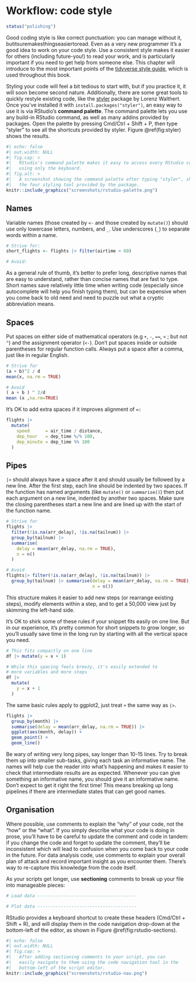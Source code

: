 # Workflow: code style {#workflow-style}

```r
status("polishing")
```

Good coding style is like correct punctuation: you can manage without it, butitsuremakesthingseasiertoread.
Even as a very new programmer it's a good idea to work on your code style.
Use a consistent style makes it easier for others (including future-you!) to read your work, and is particularly important if you need to get help from someone else.
This chapter will introduce to the most important points of the [tidyverse style guide](https://style.tidyverse.org), which is used throughout this book.

Styling your code will feel a bit tedious to start with, but if you practice it, it will soon become second nature.
Additionally, there are some great tools to quickly restyle existing code, like the [styler](http://styler.r-lib.org) package by Lorenz Walthert.
Once you've installed it with `install.packages("styler")`, an easy way to use it is via RStudio's **command palette**.
The command palette lets you use any build-in RStudio command, as well as many addins provided by packages.
Open the palette by pressing Cmd/Ctrl + Shift + P, then type "styler" to see all the shortcuts provided by styler.
Figure \@ref(fig:styler) shows the results.

```r
#| echo: false
#| out.width: NULL
#| fig.cap: > 
#|   RStudio's command palette makes it easy to access every RStudio command
#|   using only the keyboard.
#| fig.alt: >
#|   A screenshot showing the command palette after typing "styler", showing
#|   the four styling tool provided by the package.
knitr::include_graphics("screenshots/rstudio-palette.png")
```

## Names

Variable names (those created by `<-` and those created by `mutate()`) should use only lowercase letters, numbers, and `_`.
Use underscores (`_`) to separate words within a name.

```r
# Strive for:
short_flights <- flights |> filter(airtime < 60)

# Avoid:

```

As a general rule of thumb, it's better to prefer long, descriptive names that are easy to understand, rather than concise names that are fast to type.
Short names save relatively little time when writing code (especially since autocomplete will help you finish typing them), but can be expensive when you come back to old need and need to puzzle out what a cryptic abbreviation means.

## Spaces

Put spaces on either side of mathematical operators (e.g `+`, `-`, `==`, `<` ; but not `^`) and the assignment operator (`<-`).
Don't put spaces inside or outside parentheses for regular function calls.
Always put a space after a comma, just like in regular English.

```r
# Strive for
(a + b)^2 / d
mean(x, na.rm = TRUE)

# Avoid
( a + b ) ^ 2/d
mean (x ,na.rm=TRUE)
```

It's OK to add extra spaces if it improves alignment of `=:`

```r
flights |> 
  mutate(
    speed      = air_time / distance,
    dep_hour   = dep_time %/% 100,
    dep_minute = dep_time %% 100
  )
```

## Pipes

`|>` should always have a space after it and should usually be followed by a new line.
After the first step, each line should be indented by two spaces.
If the function has named arguments (like `mutate()` or `summarise()`) then put each argument on a new line, indented by another two spaces.
Make sure the closing parentheses start a new line and are lined up with the start of the function name.

```r
# Strive for 
flights |>  
  filter(!is.na(arr_delay), !is.na(tailnum)) |> 
  group_by(tailnum) |> 
  summarise(
    delay = mean(arr_delay, na.rm = TRUE),
    n = n()
  )

# Avoid
flights|> filter(!is.na(arr_delay), !is.na(tailnum)) |> 
  group_by(tailnum) |> summarise(delay = mean(arr_delay, na.rm = TRUE), 
                                 n = n())
```

This structure makes it easier to add new steps (or rearrange existing steps), modify elements within a step, and to get a 50,000 view just by skimming the left-hand side.

It's OK to shirk some of these rules if your snippet fits easily on one line.
But in our experience, it's pretty common for short snippets to grow longer, so you'll usually save time in the long run by starting with all the vertical space you need.

```r
# This fits compactly on one line
df |> mutate(y = x + 1)

# While this spacing feels breezy, it's easily extended to 
# more variables and more steps
df |> 
  mutate(
    y = x + 1
  )
```

The same basic rules apply to ggplot2, just treat `+` the same way as `|>`.

```r
flights |> 
  group_by(month) |> 
  summarise(delay = mean(arr_delay, na.rm = TRUE)) |> 
  ggplot(aes(month, delay)) +
  geom_point() + 
  geom_line()
```

Be wary of writing very long pipes, say longer than 10-15 lines.
Try to break them up into smaller sub-tasks, giving each task an informative name.
The names will help cue the reader into what's happening and makes it easier to check that intermediate results are as expected.
Whenever you can give something an informative name, you should give it an informative name.
Don't expect to get it right the first time!
This means breaking up long pipelines if there are intermediate states that can get good names.

## Organisation

Where possible, use comments to explain the "why" of your code, not the "how" or the "what".
If you simply describe what your code is doing in prose, you'll have to be careful to update the comment and code in tandem: if you change the code and forget to update the comment, they'll be inconsistent which will lead to confusion when you come back to your code in the future.
For data analysis code, use comments to explain your overall plan of attack and record important insight as you encounter them.
There's way to re-capture this knowledge from the code itself.

As your scripts get longer, use **sectioning** comments to break up your file into manageable pieces:

```r
# Load data --------------------------------------

# Plot data --------------------------------------
```

RStudio provides a keyboard shortcut to create these headers (Cmd/Ctrl + Shift + R), and will display them in the code navigation drop-down at the bottom-left of the editor, as shown in Figure \@ref(fig:rstudio-sections).

```r
#| echo: false
#| out.width: NULL
#| fig.cap: > 
#|   After adding sectioning comments to your script, you can
#|   easily navigate to them using the code navigation tool in the
#|   bottom-left of the script editor.
knitr::include_graphics("screenshots/rstudio-nav.png")
```
